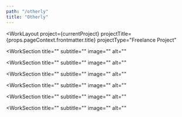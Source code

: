 ```yaml
---
path: "/otherly"
title: "Otherly"
---
```






<WorkLayout
  project={currentProject}
  projectTitle={props.pageContext.frontmatter.title}
  projectType="Freelance Project"
>
  <SEO title={props.pageContext.frontmatter.title} />

  <WorkSection
    title=""
    subtitle=""
    image=""
    alt=""
  >

  </WorkSection>

  <WorkSection
    title=""
    subtitle=""
    image=""
    alt=""
  >

  </WorkSection>

  <WorkSection
    title=""
    subtitle=""
    image=""
    alt=""
  >

  </WorkSection>

  <WorkSection
    title=""
    subtitle=""
    image=""
    alt=""
  >

  </WorkSection>

  <WorkSection
    title=""
    subtitle=""
    image=""
    alt=""
  >

  </WorkSection>

  <WorkSection
    title=""
    subtitle=""
    image=""
    alt=""
  >

  </WorkSection>

  <NextSteps title="Outcome" subtitle="">

  </NextSteps>

</WorkLayout>